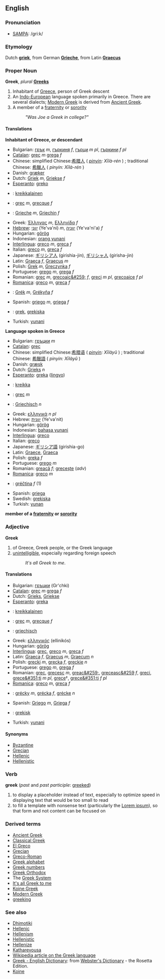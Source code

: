 ==English==
===Pronunciation===
*[[SAMPA]]: /gri:k/

===Etymology===
Dutch '''[[griek]]''', from German '''[[Grieche]]''', from Latin '''[[Graecus]]'''

===Proper Noun===
'''Greek''', ''plural'' '''[[Greeks]]'''

# Inhabitant of [[Greece]], person of Greek descent
# An [[Indo-European]] language spoken primarily in Greece.  There are several dialects; [[Modern Greek]] is derived from [[Ancient Greek]].
# A member of a [[fraternity]] or [[sorority]]
#: ''"Was Joe a Greek in college?"''


====Translations====
'''Inhabitant of Greece, or descendant'''

*Bulgarian: [[грък]] ''m'', [[гъркиня]] ''f'', [[гърци]] ''m pl'', [[гъркини]] ''f pl''
*[[Catalan]]: [[grec]] ''m'' [[grega]] ''f''
*Chinese: simplified Chinese:<font lang="zh">[[希腊人]]</font> ( ''[[pinyin]]: Xīlà-rén'' ) ; traditional Chinese: [[希臘人]] ( ''pinyin: Xīlà-rén'' )
*Danish: [[græker]]
*Dutch: [[Griek]] ''m'', [[Griekse]] ''f''
*[[Esperanto]]: [[greko]]
*{{fi}}: [[kreikkalainen]]
*{{fr}}: [[grec]] ''m'', [[grecque]] ''f''
*{{de}}: [[Grieche]] ''m'', [[Griechin]] ''f''
*Greek: [[Έλληνας]] ''m'', [[Ελληνίδα]] ''f''
*[[Hebrew]]: [[יווני]] (Ye'va'ni) ''m'', [[יווניה]] (Ye'va'ni'a) ''f''
*Hungarian: [[görög]]
*Indonesian: [[orang yunani]]
*[[Interlingua]]: [[greco]] ''m'', [[greca]] ''f''
*Italian: [[greco]] ''m'', [[greca]] ''f''
*Japanese: <font lang="ja">[[ギリシア人]]</font> (girishia-jin), <font lang="ja">[[ギリシャ人]]</font> (girisha-jin)
*Latin: [[Graeca]] ''f'', [[Graecus]] ''m''
*Polish: [[Grek]] ''m'', [[Greczynka]] ''f''
*Portuguese: [[grego]] ''m'', [[grega]] ''f''
*Romanian: [[grec]] ''m'', [[grecoaic&#259;]] ''f'', [[greci]] ''m pl'', [[grecoaice]] ''f pl''
*[[Romanica]]: [[greco]] ''m'', [[greca]] ''f''
*{{sk}}: [[Grék]] ''m'', [[Grékyňa]] ''f''
*Spanish: [[griego]] ''m'', [[griega]] ''f''
*{{sv}}: [[grek]], [[grekiska]]
*Turkish: [[yunani]]


'''Language spoken in Greece'''

*Bulgarian: [[гръцки]] ''m''
*[[Catalan]]: [[grec]]
*Chinese: simplified Chinese:[[希腊语]] ( ''[[pinyin]]: Xīlàyǔ'' ) ; traditional Chinese: [[希臘語]] ( ''pinyin: Xīlàyǔ'' )
*Danish: [[græsk]]
*Dutch: [[Grieks]] ''n''
*[[Esperanto]]: [[greka]] ([[lingvo]])
*{{fi}}: [[kreikka]]
*{{fr}}: [[grec]] ''m''
*{{de}}: [[Griechisch]] ''n''
*Greek: [[ελληνικά]] ''n pl''
*Hebrew: [[יוונית]] (Ye'va'nit)
*Hungarian: [[görög]]
*Indonesian: [[bahasa yunani]]
*[[Interlingua]]: [[greco]]
*Italian: [[greco]]
*Japanese: [[ギリシア語]] (girishia-go)
*Latin: [[Graece]], [[Graeca]]
*Polish: [[greka]] ''f''
*Portuguese: [[grego]] ''m''
*Romanian: [[greacă]] ''f''; [[greceşte]] (''adv'')
*[[Romanica]]: [[greco]] ''m''
*{{sk}}: [[gréčtina]] ''f'' (1)
*Spanish: [[griega]]
*Swedish: [[grekiska]]
*Turkish: [[yunan]]

'''member of a [[fraternity]] or [[sorority]]'''


===Adjective===
'''Greek'''

# of Greece, Greek people, or the Greek language
# [[unintelligible]], especially regarding foreign speech
#:''It's all Greek to me''.


====Translations====
*Bulgarian: [[гръцки]] (Gr'chki)
*[[Catalan]]: [[grec]] ''m'' [[grega]] ''f''
*Dutch: [[Grieks]], [[Griekse]]
*[[Esperanto]]: [[greka]]
*{{fi}}: [[kreikkalainen]]
*{{fr}}: [[grec]] ''m'', [[grecque]] ''f''
*{{de}}: [[griechisch]]
*Greek: [[ελληνικός]] (ellinikós)
*Hungarian: [[görög]]
*[[Interlingua]]: [[grec]], [[greco]] ''m'', [[greca]] ''f''
*Latin: [[Graeca]] ''f'', [[Graecus]] ''m'', [[Graecum]] ''n''
*Polish: [[grecki]] ''m'', [[grecka]] ''f'', [[greckie]] ''n''
*Portuguese: [[grego]] ''m'', [[grega]] ''f''
*Romanian: [[grec]], [[grecesc]] ''m'', [[greac&#259;]], [[greceasc&#259]] ''f'', [[greci]], [[grece&#351;ti]] ''m pl'', [[grece]]†, [[grece&#351;ti]] ''f pl''
*[[Romanica]]: [[greco]] ''m'', [[greca]] ''f''
*{{sk}}: [[grécky]] ''m'', [[grécka]] ''f'', [[grécke]] ''n''
*Spanish: [[Griego]] ''m'', [[Griega]] ''f''
*{{sv}}: [[grekisk]]
*Turkish: [[yunani]]

====Synonyms====
*[[Byzantine]]
*[[Grecian]]
*[[Hellenic]]
*[[Hellenistic]]

===Verb===
'''greek''' (''past'' and ''past participle'': [[greeked]])

# to display a placeholder instead of text, especially to optimize speed in displaying text that would be too small to read
# to fill a template with nonsense text (particularly the [[w:Lorem ipsum|Lorem ipsum]]), so that form and not content can be focused on

===Derived terms===
*[[Ancient Greek]]
*[[Classical Greek]]
*[[El Greco]]
*[[Grecian]]
*[[Greco-Roman]]
*[[Greek alphabet]]
*[[Greek numbers]]
*[[Greek Orthodox]]
*The [[Greek System]]
*[[It's all Greek to me]]
*[[Koine Greek]]
*[[Modern Greek]]
*[[greeking]]

===See also===
*[[Dhimotiki]]
*[[Hellenic]]
*[[Hellenism]]
*[[Hellenistic]]
*[[Hellenize]]
*[[Katharevousa]]
*[[w:Greek language|Wikipedia article on the Greek language]]
*[http://www.websters-online-dictionary.org/definition/Greek-english/ Greek - English Dictionary]: from [http://www.websters-online-dictionary.org/ Webster's Dictionary] - the Rosetta Edition.
*[[Koine]]